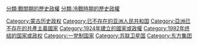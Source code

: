 {{Catmore}}

[[Category:蒙古历史政权|Category:蒙古历史政权]]
[[Category:已不存在的亚洲人民共和国|Category:已不存在的亚洲人民共和国]]
[[Category:亞洲已不存在的共產主義國家|Category:亞洲已不存在的共產主義國家]]
[[Category:1924年建立的國家或政權|Category:1924年建立的國家或政權]]
[[Category:1992年终结的国家或政权|Category:1992年终结的国家或政权]]
[[Category:一党制国家|Category:一党制国家]]
[[Category:苏联卫星国|Category:苏联卫星国]]
[[Category:东方集团|Category:东方集团]]
[[分類:戰間期的歷史政權|分類:戰間期的歷史政權]]
[[分類:冷戰時期的歷史政權|分類:冷戰時期的歷史政權]]